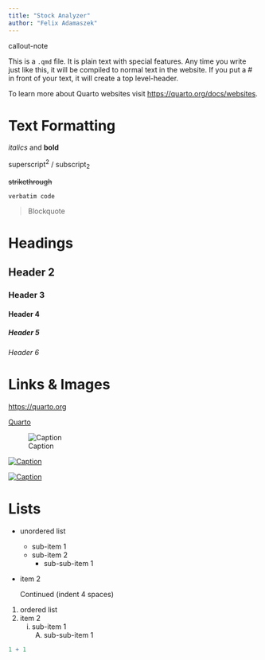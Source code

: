 ```yaml
---
title: "Stock Analyzer"
author: "Felix Adamaszek"
---
```


::: callout-note
callout-note
:::

This is a `.qmd` file. It is plain text with special features. Any time you write just like this, it will be compiled to normal text in the website. If you put a \# in front of your text, it will create a top level-header.

To learn more about Quarto websites visit <https://quarto.org/docs/websites>.

# Text Formatting

*italics* and **bold**

superscript^2^ / subscript~2~

~~strikethrough~~

`verbatim code`

> Blockquote

# Headings

## Header 2
### Header 3
#### Header 4
##### Header 5
###### Header 6

# Links & Images

<https://quarto.org>

[Quarto](https://quarto.org)

![Caption](../../assets/img/elephant.png)

[![Caption](../../assets/img/elephant.png)](https://quarto.org)

[![Caption](../../assets/img/elephant.png)](https://quarto.org "An elephant")


# Lists

* unordered list
    + sub-item 1
    + sub-item 2
        - sub-sub-item 1
        
*   item 2

    Continued (indent 4 spaces)
    
    
1. ordered list
2. item 2
    i) sub-item 1
         A.  sub-sub-item 1
         


```r
1 + 1
```

